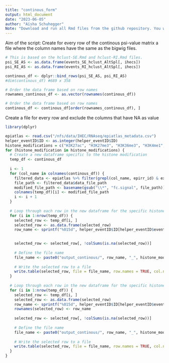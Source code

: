 ```yaml
---
title: "continous_form"
output: html_document
date: "2023-06-05"
author: "Aïsha Schuhegger" 
Note: "Download and run all Rmd files from the github repository. You will need the ermerging results." 
---
```


Aim of the script: Create for every row of the continous psi-value matrix a file where the column names have the same as the bigwig files. 

```r
# This is based on the hclust-SE.Rmd and hclust-RI.Rmd files. 
psi_SE_AS <- as.data.frame(events_SE_hclust_AltSpl[, ihecs])
psi_RI_AS <- as.data.frame(events_RI_hclust_AltSpl[, ihecs])

continous_df <- dplyr::bind_rows(psi_SE_AS, psi_RI_AS) 
#dim(continous_df) #689 x 358 

# Order the data frame based on row names
rownames_continous_df <- as.vector(rownames(continous_df))

# Order the data frame based on row names
continous_df <- continous_df[order(rownames_continous_df), ]
```

Create a file for every row and exclude the columns that have NA as value

```r
library(dplyr)

epiatlas <- read.csv("/nfs/data/IHEC/RNAseq/epiatlas_metadata.csv")
helper_eventID$ID <- as.integer(helper_eventID$ID)
histone_modifications = c("H3K27ac", "H3K27me3", "H3K36me3", "H3K4me1", "H3K4me3", "H3K9me3")
for (histone_modification in histone_modifications) {
  # Create a new dataframe specific to the histone modification
  temp_df <- continous_df
  
  i <- 1
  for (col_name in colnames(continous_df)) {
    filtered_data <- epiatlas %>% filter(grepl(col_name, epirr_id) & experiment_type == histone_modification & assay_type == "ChIP-Seq")
    file_path <- filtered_data$data_file_path
    modified_file_path <- basename(gsub("\\*", "fc.signal", file_path))
    colnames(temp_df)[i] <- modified_file_path
    i <- i + 1
  }
  
  # Loop through each row in the new dataframe for the specific histone modification
  for (i in 1:nrow(temp_df)) {
    selected_row <- temp_df[i, ]
    selected_row <- as.data.frame(selected_row)
    row_name <- sprintf("%015d", helper_eventID$ID[helper_eventID$event_id == rownames(temp_df[i,])])

    
    selected_row <- selected_row[, !colSums(is.na(selected_row))]
    
    # Define the file name
    file_name <- paste0("output_continous/", row_name, "_", histone_modification, ".txt")
    
    # Write the selected row to a file
    write.table(selected_row, file = file_name, row.names = TRUE, col.names = TRUE, sep = "\t")
  }
  
  # Loop through each row in the new dataframe for the specific histone modification
  for (i in 1:nrow(temp_df)) {
    selected_row <- temp_df[i, ]
    selected_row <- as.data.frame(selected_row)
    row_name <- sprintf("%015d", helper_eventID$ID[helper_eventID$event_id == rownames(temp_df[i,])])
    rownames(selected_row) <- row_name
    
    selected_row <- selected_row[, !colSums(is.na(selected_row))]
    
    # Define the file name
    file_name <- paste0("output_continous/", row_name, "_", histone_modification, ".txt")
    
    # Write the selected row to a file
    write.table(selected_row, file = file_name, row.names = TRUE, col.names = TRUE, sep = "\t", quote = FALSE)
  }
}
```

